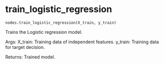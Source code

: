 # train_logistic_regression { #data_science.nodes.train_logistic_regression }

`nodes.train_logistic_regression(X_train, y_train)`

Trains the Logistic regression model.

Args:
    X_train: Training data of independent features.
    y_train: Training data for target decision.

Returns:
    Trained model.